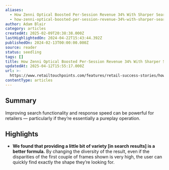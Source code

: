 ```yaml
---
aliases:
  - How Zenni Optical Boosted Per-Session Revenue 34% With Sharper Search
  - how-zenni-optical-boosted-per-session-revenue-34%-with-sharper-search
author: Adam Blair
category: articles
createdAt: 2025-02-09T20:38:38.000Z
lastHighlightedOn: 2024-04-22T15:43:44.392Z
publishedOn: 2024-02-13T00:00:00.000Z
source: reader
status: seedling
tags: []
title: How Zenni Optical Boosted Per-Session Revenue 34% With Sharper Search
updatedAt: 2025-04-12T15:55:17.000Z
url: >-
  https://www.retailtouchpoints.com/features/retail-success-stories/how-zenni-optical-boosted-per-session-revenue-34-with-sharper-search
contentType: articles
---
```

## Summary

Improving search functionality and response speed can be powerful for retailers — particularly if they’re essentially a pureplay operation.

## Highlights

- **We found that providing a little bit of variety [in search results] is a better formula.** By changing the diversity of the result, even if the disparities of the first couple of frames shown is very high, the user can quickly find exactly the shape they’re looking for.

